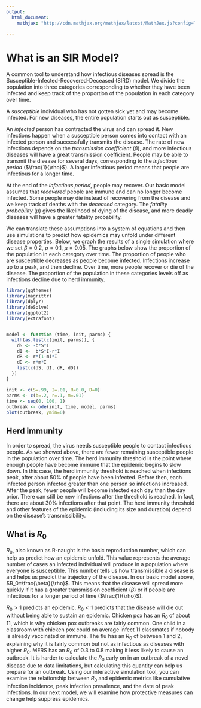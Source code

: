 ```yaml
---
output:
  html_document:
    mathjax: "http://cdn.mathjax.org/mathjax/latest/MathJax.js?config=TeX-AMS-MML_HTMLorMML"

---
```


# What is an SIR Model?

A common tool to understand how infectious diseases spread is the Susceptible-Infected-Recovered-Deceased (SIRD) model. We divide the population into three categories corresponding to whether they have been infected and keep track of the proportion of the population in each category over time. 

A *susceptible* individual who has not gotten sick yet and may become infected. For new diseases, the entire population starts out as susceptible. 

An *infected* person has contracted the virus and can spread it. New infections happen when a susceptible person comes into contact with an infected person and successfully transmits the disease. The rate of new infections depends on the *transmission coefficient* ($\beta$), and more infectious diseases will have a great transmission coefficient. People may be able to transmit the disease for several days, corresponding to the *infectious period* ($\frac{1}{\rho}$). A larger infectious period means that people are infectious for a longer time.

At the end of the *infectious period*, people may recover. Our basic model assumes that *recovered* people are immune and can no longer become infected. Some people may die instead of recovering from the disease and we keep track of deaths with the *deceased* category. The *fatality probability* ($\mu$) gives the likelihood of dying of the disease, and more deadly diseases will have a greater fatality probability.

We can translate these assumptions into a system of equations and then use simulations to predict how epidemics may unfold under different disease properties. Below, we graph the results of a single simulation where we set $\beta=0.2$, $\rho=0.1$, $\mu=0.05$. The graphs below show the proportion of the population in each category over time. The proportion of people who are susceptible decreases as people become infected. Infections increase up to a peak, and then decline. Over time, more people recover or die of the disease. The proportion of the population in these categories levels off as infections decline due to herd immunity. 

```r
library(ggthemes)
library(magrittr)
library(dplyr)
library(deSolve)
library(ggplot2)
library(extrafont)


model <- function (time, init, parms) {
  with(as.list(c(init, parms)), {
    dS <- -b*S*I
    dI <-  b*S*I-r*I
    dR <- r*(1-m)*I
    dD <- r*m*I
    list(c(dS, dI, dR, dD))
  })
}
     
init <- c(S=.99, I=.01, R=0.0, D=0)
parms <- c(b=.2, r=.1, m=.01)
time <- seq(0, 100, 1)
outbreak <- ode(init, time, model, parms)
plot(outbreak, ymin=0)
```

## Herd immunity

In order to spread, the virus needs susceptible people to contact infectious people. As we showed above, there are fewer remaining susceptible people in the population over time. The herd immunity threshold is the point where enough people have become immune that the epidemic begins to slow down. In this case, the herd immunity threshold is reached when infections peak, after about 50% of people have been infected. Before then, each infected person infected greater than one person so infections increased. After the peak, fewer people will become infected each day than the day prior. There can still be new infections after the threshold is reached. In fact, there are about 30% infections after that point. The herd immunity threshold and other features of the epidemic (including its size and duration) depend on the disease's transmissibility.


## What is $R_0$

$R_0$, also known as R-naught is the basic reproduction number, which can help us predict how an epidemic unfold. This value represents the average number of cases an infected individual will produce in a population where everyone is susceptible. This number tells us how transmissible a disease is and helps us predict the trajectory of the disease. In our basic model above, $R_0=\frac{\beta}{\rho}$. This means that the disease will spread more quickly if it has a greater transmission coefficient ($\beta$) or if people are infectious for a longer period of time ($\frac{1}{\rho}$). 

$R_0>1$ predicts an epidemic. $R_0<1$ predicts that the disease will die out without being able to sustain an epidemic. Chicken pox has an $R_0$ of about 11, which is why chicken pox outbreaks are fairly common. One child in a classroom with chicken pox could on average infect 11 classmates if nobody is already vaccinated or immune. The flu has an $R_0$ of between 1 and 2, explaining why it is fairly common but not as infectious as diseases with higher $R_0$. MERS has an $R_0$ of 0.3 to 0.8 making it less likely to cause an outbreak. It is harder to calculate the $R_0$ early on in an outbreak of a novel disease due to data limitations, but calculating this quantity can help us prepare for an outbreak. Using our interactive simulation tool, you can examine the relationship between $R_0$ and epidemic metrics like cumulative infection incidence, peak infection prevalence, and the date of peak infections. In our next model, we will examine how protective measures can change help suppress epidemics.
